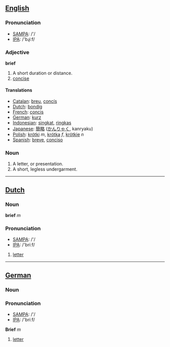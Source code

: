 ==[[English]]==
=== Pronunciation ===
*[[w:SAMPA|SAMPA]]: /'/
*[[w:IPA|IPA]]: /'bɻiːf/

===Adjective===

'''brief'''
#A short duration or distance.
#[[concise]]

==== Translations ====
*[[Catalan]]: [[breu]], [[concís]]
*[[Dutch]]: [[bondig]]
*[[French]]: [[concis]]
*[[German]]: [[kurz]]
*[[Indonesian]]: [[singkat]], [[ringkas]]
*[[Japanese]]: [[簡略]] ([[かんりゃく]], kanryaku)
*[[Polish]]: [[krótki]] ''m'', [[krótka]] ''f'', [[krótkie]] ''n''
*[[Spanish]]: [[breve]], [[conciso]]

===Noun===
#A letter, or presentation.
#A short, legless undergarment.

----

==[[Dutch]]==

===Noun===

'''brief''' ''m''

=== Pronunciation ===
*[[w:SAMPA|SAMPA]]: /'/
*[[w:IPA|IPA]]: /'briːf/

#[[letter]]

----

==[[German]]==

===Noun===

=== Pronunciation ===
*[[w:SAMPA|SAMPA]]: /'/
*[[w:IPA|IPA]]: /'briːf/

'''Brief''' ''m''

#[[letter]]